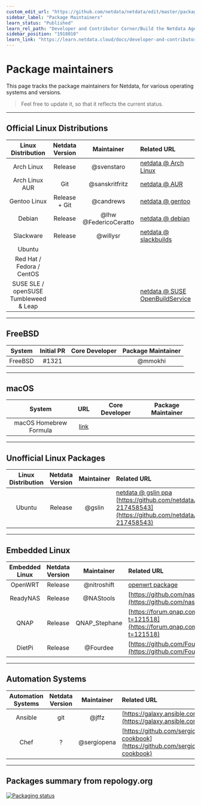 ```yaml
---
custom_edit_url: "https://github.com/netdata/netdata/edit/master/packaging/maintainers/README.md"
sidebar_label: "Package Maintainers"
learn_status: "Published"
learn_rel_path: "Developer and Contributor Corner/Build the Netdata Agent Yourself"
sidebar_position: "1918010"
learn_link: "https://learn.netdata.cloud/docs/developer-and-contributor-corner/build-the-netdata-agent-yourself/package-maintainers"
---
```


# Package maintainers

This page tracks the package maintainers for Netdata, for various operating systems and versions.

> Feel free to update it, so that it reflects the current status.

---

## Official Linux Distributions

|          Linux Distribution           | Netdata Version |      Maintainer       | Related URL                                                                           |
|:-------------------------------------:|:---------------:|:---------------------:|:--------------------------------------------------------------------------------------|
|              Arch Linux               |     Release     |      @svenstaro       | [netdata @ Arch Linux](https://www.archlinux.org/packages/community/x86_64/netdata/)  |
|            Arch Linux AUR             |       Git       |    @sanskritfritz     | [netdata @ AUR](https://aur.archlinux.org/packages/netdata-git/)                      |
|             Gentoo Linux              |  Release + Git  |       @candrews       | [netdata @ gentoo](https://github.com/gentoo/gentoo/tree/master/net-analyzer/netdata) |
|                Debian                 |     Release     | @lhw @FedericoCeratto | [netdata @ debian](http://salsa.debian.org/debian/netdata)                            |
|               Slackware               |     Release     |       @willysr        | [netdata @ slackbuilds](https://slackbuilds.org/repository/14.2/system/netdata/)      |
|                Ubuntu                 |                 |                       |                                                                                       |
|       Red Hat / Fedora / CentOS       |                 |                       |                                                                                       |
| SUSE SLE / openSUSE Tumbleweed & Leap |                 |                       | [netdata @ SUSE OpenBuildService](https://software.opensuse.org/package/netdata)      |

---

## FreeBSD

| System  | Initial PR | Core Developer | Package Maintainer |
|:-------:|:----------:|:--------------:|:------------------:|
| FreeBSD |   #1321    |                |      @mmokhi       |

---

## macOS

|         System         |                                        URL                                         | Core Developer | Package Maintainer |
|:----------------------:|:----------------------------------------------------------------------------------:|:--------------:|:------------------:|
| macOS Homebrew Formula | [link](https://github.com/Homebrew/homebrew-core/blob/master/Formula/n/netdata.rb) |                |                    |

---

## Unofficial Linux Packages

| Linux Distribution | Netdata Version | Maintainer | Related URL                                                                                                                                       |
|:------------------:|:---------------:|:----------:|:--------------------------------------------------------------------------------------------------------------------------------------------------|
|       Ubuntu       |     Release     |   @gslin   | [netdata @ gslin ppa](https://launchpad.net/~gslin/+archive/ubuntu/netdata) [https://github.com/netdata/netdata/issues/69#issuecomment-217458543](https://github.com/netdata/netdata/issues/69#issuecomment-217458543) |

---

## Embedded Linux

| Embedded Linux | Netdata Version |  Maintainer   | Related URL                                                                      |
|:--------------:|:---------------:|:-------------:|:---------------------------------------------------------------------------------|
|    OpenWRT     |     Release     |  @nitroshift  | [openwrt package](https://github.com/openwrt/packages/tree/master/admin/netdata) |
|    ReadyNAS    |     Release     |   @NAStools   | [https://github.com/nastools/netdata](https://github.com/nastools/netdata)                                            |
|      QNAP      |     Release     | QNAP_Stephane | [https://forum.qnap.com/viewtopic.php?t=121518](https://forum.qnap.com/viewtopic.php?t=121518)                                  |
|     DietPi     |     Release     |   @Fourdee    | [https://github.com/Fourdee/DietPi](https://github.com/Fourdee/DietPi)                                              |

---

## Automation Systems

| Automation Systems | Netdata Version | Maintainer  | Related URL                                      |
|:------------------:|:---------------:|:-----------:|:-------------------------------------------------|
|      Ansible       |       git       |    @jffz    | [https://galaxy.ansible.com/jffz/netdata/](https://galaxy.ansible.com/jffz/netdata/)       |
|        Chef        |        ?        | @sergiopena | [https://github.com/sergiopena/netdata-cookbook](https://github.com/sergiopena/netdata-cookbook) |

---

## Packages summary from repology.org

[![Packaging status](https://repology.org/badge/vertical-allrepos/netdata.svg)](https://repology.org/metapackage/netdata/versions)
